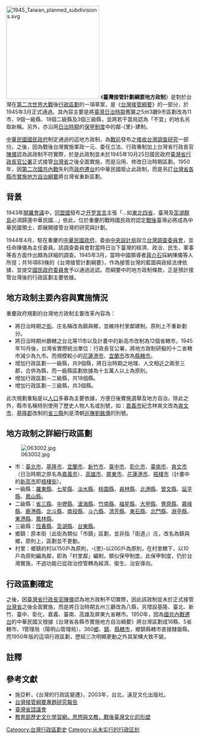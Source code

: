 {{No footnotes|time=2015-06-04T00:34:58+00:00}}
{{NoteTA
|1=zh-hant:庄; zh-hans:庄;
|2=zh-hant:村里; zh-hans:村里;
}}
[[File:1945_Taiwan_planned_subdivisions.svg|250px]]
《'''臺灣接管計劃綱要地方政制'''》是對於台灣在[[第二次世界大戰|第二次世界大戰]]後[[行政區劃|行政區劃]]的一項草案，是《[[台灣接管綱要|台灣接管綱要]]》的一部分，於1945年3月正式通過。其內容主要是將[[台灣日治時期|臺灣日治時期]]舊襲之5州3廳9市區劃改為11市、9個一級縣、18個二級縣及3個三級縣，並將若干當局認為「不宜」的地名另取新稱。另外，亦沿用[[台灣日治時期|日治時期]]的[[保甲制度|保甲制度]]中的鄰-{里}-建制。

[[中華民國|中華民國]][[國民政府|國民政府]]制定通過的這地方政制，為[[戰前|戰前]]發布之[[接收台灣調查研究|接收台灣調查研究]]一部份。之後，因為戰後台灣實施軍政一元、委任立法、行政專制加上台灣省行政長官[[陳儀|陳儀]]認為該政制不符實際，於是此政制並未於1945年10月25日國民政府[[台灣省行政長官公署|臺灣省行政長官公署]]正式接管[[台灣省|台灣省]]之後全面實施，而是沿用、修改日治時期區劃。1950年，因[[第二次國共內戰|第二次國共內戰]]失利而[[中華民國政府遷台|政府遷台]]的中華民國廢止此政制，而是另訂[[台灣省各縣市實施地方自治綱要|台灣省各縣市實施地方自治綱要]]將台灣省重新區劃。

==背景==
1943年[[開羅會議|開羅會議]]中，[[同盟國_(第二次世界大戰)|同盟國]]發布之[[开罗宣言|开罗宣言]]主張「…如[[中国东北|東北四省]]、臺灣及[[澎湖群島|澎湖群島]]必須歸還中華民國…」依此，位於重慶的戰時國民政府認定[[戰後|戰後]]臺灣必將成為中華民國領土，即展開接管台灣的研究與計劃。

1944年4月，駐在重慶的[[中華民國政府|中華民國政府]]，委由[[中央設計局|中央設計局]]設立[[台灣調查委員會|台灣調查委員會]]，並任命陳儀為主任委員。該調查委員會對當時日治下臺灣的經濟、政治、民生、軍事等各方面作出頗為詳細的調查。1945年3月，當時中國領導者[[蔣介石|蔣介石]]採納陳儀等人所提；共16項83條的《台灣接管計劃綱要》，作為接管台灣的藍圖與政經法律依據，並提交[[國民政府委員會|國民政府委員會]]予以通過追認。而綱要中的地方政制條款，正是預計接管台灣後的行政區劃主要依據。

==地方政制主要內容與實施情況==
重慶政府規劃的台灣地方政制主要改革內容為：
*將日治時期之[[街_(台灣日治時期)|街]]、庄名稱改為鎮與鄉，並維持村里鄰建制，原則上不重新劃分。
*將日治時期州廳轄之台北等11市以及計畫中的新高市改制為12個省轄市。1945年10月後，台灣省實際統治單位：行政長官公署，將地方政制研擬的十二省轄市減少為九市。而規模較小的[[花蓮市|花蓮港市]]、[[宜蘭市|宜蘭市]]改為[[縣轄市|縣轄市]]。
*增加行政區劃－一級縣，共9個縣，將日治時期之地理、人文相近之兩至三郡，合併為縣，而一級縣區劃依據為十五萬人以上為原則。
*增加行政區劃－二級縣，共18個縣。
*增加行政區劃－三級縣，共3個縣。

此次規劃重點是以[[人口|人口]]多寡為主要依據，方便日後實施選舉及地方自治。除此之外，縣市名稱特別使用了歷史人物人名或別號，如：[[嘉義市|嘉義市]]紀念林爽文改為[[爽文市|爽文市]]、[[基隆郡|基隆郡]]改制的[[省三縣|省三縣]]則是清朝[[巡撫|巡撫]][[劉銘傳|劉銘傳]]的別號。

==地方政制之詳細行政區劃==
[[File:063002.jpg|right]]
*市：[[臺北市_(省轄市)|臺北市]]、[[基隆市|基隆市]]、[[宜蘭市|宜蘭市]]、[[新竹市|新竹市]]、[[臺中市_(省轄市)|臺中市]]、[[彰化市|彰化市]]、[[臺南市_(省轄市)|臺南市]]、[[爽文市|爽文市]]（日治時期之原名為[[嘉義市|嘉義市]]）、[[高雄市_(省轄市)|高雄市]]、[[屏東市|屏東市]]、[[花蓮港市|花蓮港市]]、[[梧棲市|梧棲市]]（計畫中的[[新高市|新高市]]即[[梧棲街|梧棲街]]）。
*一級縣：[[羅東縣|羅東縣]]、[[七星縣|七星縣]]、[[淡水縣|淡水縣]]、[[桃園縣|桃園縣]]、[[員林縣|員林縣]]、[[北港縣|北港縣]]、[[曾文縣|曾文縣]]、[[延平縣_(中華民國)|延平縣]]、[[鳳山縣_(民國)|鳳山縣]]。
*二級縣：[[省三縣|省三縣]]、[[中壢縣|中壢縣]]、[[滄海縣|滄海縣]]、[[竹南縣|竹南縣]]、[[福星縣|福星縣]]、[[大甲縣|大甲縣]]、[[豐原縣|豐原縣]]、[[霧峰縣|霧峰縣]]、[[鹿港縣|鹿港縣]]、[[北斗縣|北斗縣]]、[[南投郡|南投縣]]、[[斗六縣|斗六縣]]、[[清芳縣|清芳縣]]、[[東石縣|東石縣]]、[[北門縣|北門縣]]、[[淵亭縣|淵亭縣]]、[[東港縣|東港縣]]、[[鳳林縣|鳳林縣]]。
*三級縣：[[恆春郡|恆春縣]]、[[澎湖縣|澎湖縣]]、[[台東縣|台東縣]]。
*鄉鎮：原本街（此街為類似「市鎮」區劃，並非指「街道」）庄，改名為鎮與鄉，原則上，區劃並不更動。
*村里：鄉鎮的村以150戶為原則，-{里}-以200戶為原則，在村里轄下，以10戶為原則編為鄰，即為「村里鄰」編制，類似保甲制度。此保甲制度，仍於台灣實施，不過功能已從政治控管轉為經濟、衛生、治安導向。

==行政區劃確定==
之後，因[[臺灣省行政長官|臺灣省行政長官]][[陳儀|陳儀]]認為地方政制不切實際，因此該政制並未於正式接管[[台灣省|台灣省]]之後全面實施，而是將日治時期五州三廳改為八縣，另增設基隆、臺北、新竹、臺中、彰化、嘉義、臺南、高雄及屏東九省轄市。1950年，因為[[國共內戰|國共內戰]][[遷台|遷台]]的中華民國又根據《台灣省各縣市實施地方自治綱要》將台灣區劃成16縣、5省轄市、1管理局（陽明山管理局）、360[[鄉_(台灣)|鄉]]、[[鎮_(台灣)|鎮]]、[[縣轄市|縣轄市]]，鄉鎮縣轄市直接隸屬縣。而1950年版的這項行政區劃，歷經三次明顯更動{{NoteTag|
#1974年撤銷[[陽明山管理局|陽明山管理局]]。
#2010年台北縣升格直轄市，改稱新北市、台中縣與台中市合併、台南縣與台南市合併，改制直轄市、高雄縣與已為直轄市的高雄市合併，高雄直轄市範圍擴張。
#2014年桃園縣升格直轄市。}}之外其架構大致不變。

==註釋==
{{NoteFoot}}

==參考文獻==
{{reflist}}
*施亞軒，《台灣的行政區變遷》，2003年，台北，遠足文化出版社。
*[http://140.115.170.1/Hakka_historyTeach/abstract_detail.php?sn=255 台灣接管綱要專題研究報告] {{Wayback|url=http://140.115.170.1/Hakka_historyTeach/abstract_detail.php?sn=255 |date=20070927145324 }}
*[http://www.tpa.gov.tw/big5/Content/Content.asp?cid=172 臺灣省諮議會]
*[https://culture.edu.tw/history/smenu_photomenu.php?smenuid=836 教育部歷史文化學習網，思想與文教，戰後臺灣文化的形塑]{{dead link|date=2018年4月 |bot=InternetArchiveBot |fix-attempted=yes }}

[[Category:台灣行政區劃史|Category:台灣行政區劃史]]
[[Category:从未实行的行政区划|Category:从未实行的行政区划]]